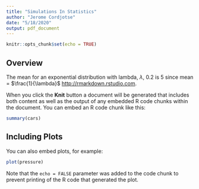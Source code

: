```yaml
---
title: "Simulations In Statistics"
author: "Jerome Cordjotse"
date: "5/18/2020"
output: pdf_document
---
```


```r
knitr::opts_chunk$set(echo = TRUE)
```

## Overview

The mean for an exponential distribution with lambda, $\lambda$, 0.2 is 5 since mean = $\frac{1}{\lambda}$ <http://rmarkdown.rstudio.com>.

When you click the **Knit** button a document will be generated that includes both content as well as the output of any embedded R code chunks within the document. You can embed an R code chunk like this:

```r
summary(cars)
```

## Including Plots

You can also embed plots, for example:

```r
plot(pressure)
```

Note that the `echo = FALSE` parameter was added to the code chunk to prevent printing of the R code that generated the plot.
